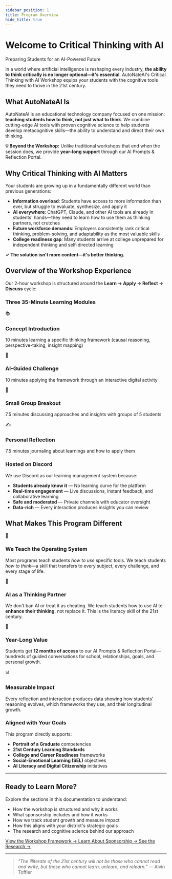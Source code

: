 ```yaml
---
sidebar_position: 1
title: Program Overview
hide_title: true
---
```



<div className="docs-hero">
  <h1>Welcome to Critical Thinking with AI</h1>
  <p>Preparing Students for an AI-Powered Future</p>
</div>

In a world where artificial intelligence is reshaping every industry, **the ability to think critically is no longer optional—it's essential**. AutoNateAI's Critical Thinking with AI Workshop equips your students with the cognitive tools they need to thrive in the 21st century.

## What AutoNateAI Is

AutoNateAI is an educational technology company focused on one mission: **teaching students how to think, not just what to think**. We combine cutting-edge AI tools with proven cognitive science to help students develop metacognitive skills—the ability to understand and direct their own thinking.

<div className="callout callout-info">
  <strong>💡 Beyond the Workshop:</strong> Unlike traditional workshops that end when the session does, we provide <strong>year-long support</strong> through our AI Prompts & Reflection Portal.
</div>

## Why Critical Thinking with AI Matters

Your students are growing up in a fundamentally different world than previous generations:

- **Information overload**: Students have access to more information than ever, but struggle to evaluate, synthesize, and apply it
- **AI everywhere**: ChatGPT, Claude, and other AI tools are already in students' hands—they need to learn how to use them as thinking partners, not crutches
- **Future workforce demands**: Employers consistently rank critical thinking, problem-solving, and adaptability as the most valuable skills
- **College readiness gap**: Many students arrive at college unprepared for independent thinking and self-directed learning

<div className="callout callout-success">
  <strong>✓ The solution isn't more content—it's better thinking.</strong>
</div>

## Overview of the Workshop Experience

Our 2-hour workshop is structured around the **Learn → Apply → Reflect → Discuss** cycle:

### Three 35-Minute Learning Modules

<div className="feature-cards">
  <div className="feature-card">
    <span className="feature-card-icon">📚</span>
    <h3>Concept Introduction</h3>
    <p>10 minutes learning a specific thinking framework (causal reasoning, perspective-taking, insight mapping)</p>
  </div>
  <div className="feature-card">
    <span className="feature-card-icon">🤖</span>
    <h3>AI-Guided Challenge</h3>
    <p>10 minutes applying the framework through an interactive digital activity</p>
  </div>
  <div className="feature-card">
    <span className="feature-card-icon">👥</span>
    <h3>Small Group Breakout</h3>
    <p>7.5 minutes discussing approaches and insights with groups of 5 students</p>
  </div>
  <div className="feature-card">
    <span className="feature-card-icon">✍️</span>
    <h3>Personal Reflection</h3>
    <p>7.5 minutes journaling about learnings and how to apply them</p>
  </div>
</div>

### Hosted on Discord

We use Discord as our learning management system because:

- **Students already know it** — No learning curve for the platform
- **Real-time engagement** — Live discussions, instant feedback, and collaborative learning
- **Safe and moderated** — Private channels with educator oversight
- **Data-rich** — Every interaction produces insights you can review

## What Makes This Program Different

<div className="feature-cards">
  <div className="feature-card">
    <span className="feature-card-icon">🧠</span>
    <h3>We Teach the Operating System</h3>
    <p>Most programs teach students <em>how to use</em> specific tools. We teach students <em>how to think</em>—a skill that transfers to every subject, every challenge, and every stage of life.</p>
  </div>
  <div className="feature-card">
    <span className="feature-card-icon">🤝</span>
    <h3>AI as a Thinking Partner</h3>
    <p>We don't ban AI or treat it as cheating. We teach students how to use AI to <strong>enhance their thinking</strong>, not replace it. This is the literacy skill of the 21st century.</p>
  </div>
  <div className="feature-card">
    <span className="feature-card-icon">📅</span>
    <h3>Year-Long Value</h3>
    <p>Students get <strong>12 months of access</strong> to our AI Prompts & Reflection Portal—hundreds of guided conversations for school, relationships, goals, and personal growth.</p>
  </div>
  <div className="feature-card">
    <span className="feature-card-icon">📊</span>
    <h3>Measurable Impact</h3>
    <p>Every reflection and interaction produces data showing how students' reasoning evolves, which frameworks they use, and their longitudinal growth.</p>
  </div>
</div>

### Aligned with Your Goals

This program directly supports:

- **Portrait of a Graduate** competencies
- **21st Century Learning Standards**
- **College and Career Readiness** frameworks
- **Social-Emotional Learning (SEL)** objectives
- **AI Literacy and Digital Citizenship** initiatives

---

## Ready to Learn More?

Explore the sections in this documentation to understand:

- How the workshop is structured and why it works
- What sponsorship includes and how it works
- How we track student growth and measure impact
- How this aligns with your district's strategic goals
- The research and cognitive science behind our approach

<div className="docs-cta-buttons">
  <a href="/docs/workshop-framework/overview" className="docs-cta-button">
    View the Workshop Framework →
  </a>
  <a href="/docs/for-educators/sponsorship-guide" className="docs-cta-button">
    Learn About Sponsorship →
  </a>
  <a href="/docs/research/cognitive-models" className="docs-cta-button-secondary">
    See the Research →
  </a>
</div>

---

> *"The illiterate of the 21st century will not be those who cannot read and write, but those who cannot learn, unlearn, and relearn."* — Alvin Toffler
